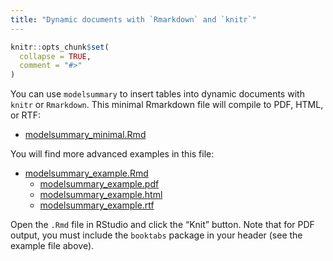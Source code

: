 ```yaml
---
title: "Dynamic documents with `Rmarkdown` and `knitr`"
---
```


```r
knitr::opts_chunk$set(
  collapse = TRUE,
  comment = "#>"
)
```

You can use `modelsummary` to insert tables into dynamic documents with `knitr` or `Rmarkdown`. This minimal Rmarkdown file will compile to PDF, HTML, or RTF:


* [modelsummary_minimal.Rmd](https://github.com/vincentarelbundock/modelsummary/blob/master/examples/modelsummary_minimal.Rmd)

You will find more advanced examples in this file:

* [modelsummary_example.Rmd](https://github.com/vincentarelbundock/modelsummary/blob/master/examples/modelsummary_example.Rmd)
    - [modelsummary_example.pdf](https://github.com/vincentarelbundock/modelsummary/blob/master/examples/modelsummary_example.pdf)
    - [modelsummary_example.html](https://github.com/vincentarelbundock/modelsummary/blob/master/examples/modelsummary_example.html)
    - [modelsummary_example.rtf](https://github.com/vincentarelbundock/modelsummary/blob/master/examples/modelsummary_example.rtf)

Open the `.Rmd` file in RStudio and click the "Knit" button. Note that for PDF output, you must include the `booktabs` package in your header (see the example file above).
